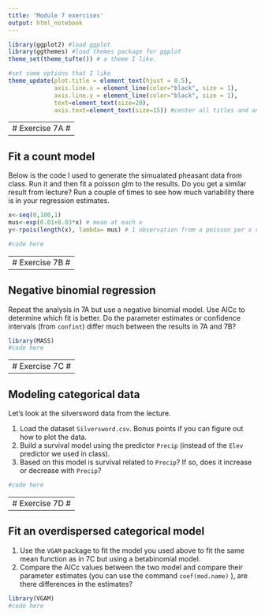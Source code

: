 ```yaml
---
title: 'Module 7 exercises'
output: html_notebook
---
```


```r
library(ggplot2) #load ggplot
library(ggthemes) #load themes package for ggplot
theme_set(theme_tufte()) # a theme I like.

#set some options that I like
theme_update(plot.title = element_text(hjust = 0.5), 
             axis.line.x = element_line(color="black", size = 1),
             axis.line.y = element_line(color="black", size = 1),
             text=element_text(size=20),
             axis.text=element_text(size=15)) #center all titles and and axis lines
```

---------------
# Exercise 7A #
---------------

## Fit a count model

Below is the code I used to generate the simualated pheasant data from class. Run it and then fit a poisson glm to the results. Do you get a similar result from lecture? Run a couple of times to see how much variability there is in your regression estimates.

```r
x<-seq(0,100,1) 
mus<-exp(0.01+0.03*x) # mean at each x
y<-rpois(length(x), lambda= mus) # 1 observation from a poisson per x value

#code here
```



---------------
# Exercise 7B #
---------------

## Negative binomial regression

Repeat the analysis in 7A but use a negative binomial model. Use AICc to determine which fit is better. Do the parameter estimates or confidence intervals (from `confint`) differ much between the results in 7A and 7B?

```r
library(MASS)
#code here
```


---------------
# Exercise 7C #
---------------

## Modeling categorical data

Let's look at the silversword data from the lecture. 

1. Load the dataset `Silversword.csv`. Bonus points if you can figure out how to plot the data.
2. Build a survival model using the predictor `Precip` (instead of the `Elev` predictor we used in class). 
3. Based on this model is survival related to `Precip`? If so, does it increase or decrease with `Precip`?

```r
#code here
```


---------------
# Exercise 7D #
---------------

## Fit an overdispersed categorical model

1. Use the `VGAM` package to fit the model you used above to fit the same mean function as in 7C but using a betabinomial model. 
2. Compare the AICc values between the two model and compare their parameter estimates (you can use the command `coef(mod.name)` ), are there differences in the estimates? 

```r
library(VGAM)
#code here
```



